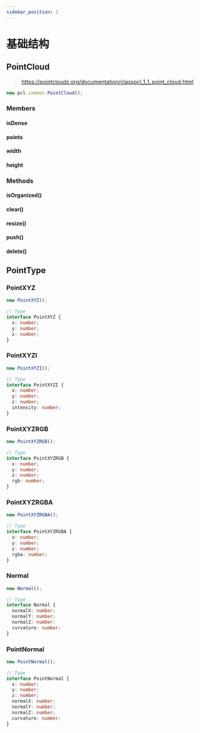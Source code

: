 ```yaml
---
sidebar_position: 2
---
```


# 基础结构

## PointCloud

> https://pointclouds.org/documentation/classpcl_1_1_point_cloud.html

```ts
new pcl.common.PointCloud();
```

### Members

#### isDense

#### points

#### width

#### height

### Methods

#### isOrganized()

#### clear()

#### resize()

#### push()

#### delete()

## PointType

### PointXYZ

```ts
new PointXYZ();

// Type
interface PointXYZ {
  x: number;
  y: number;
  z: number;
}
```

### PointXYZI

```ts
new PointXYZI();

// Type
interface PointXYZI {
  x: number;
  y: number;
  z: number;
  intensity: number;
}
```

### PointXYZRGB

```ts
new PointXYZRGB();

// Type
interface PointXYZRGB {
  x: number;
  y: number;
  z: number;
  rgb: number;
}
```

### PointXYZRGBA

```ts
new PointXYZRGBA();

// Type
interface PointXYZRGBA {
  x: number;
  y: number;
  z: number;
  rgba: number;
}
```

### Normal

```ts
new Normal();

// Type
interface Normal {
  normalX: number;
  normalY: number;
  normalZ: number;
  curvature: number;
}
```

### PointNormal

```ts
new PointNormal();

// Type
interface PointNormal {
  x: number;
  y: number;
  z: number;
  normalX: number;
  normalY: number;
  normalZ: number;
  curvature: number;
}
```
